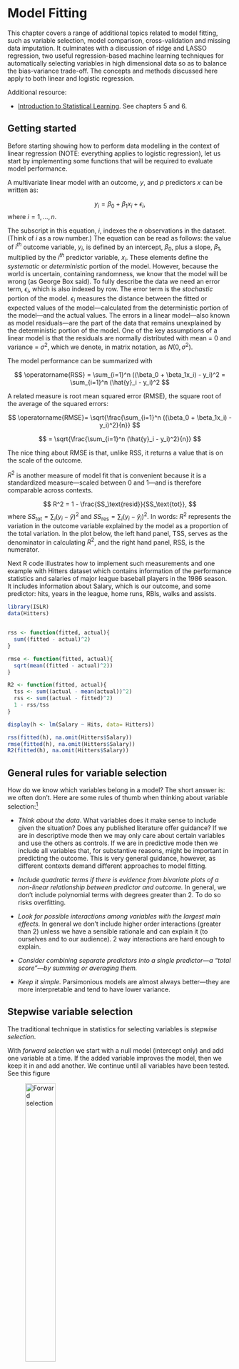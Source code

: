 # Model Fitting

This chapter covers a range of additional topics related to model fitting, such as variable selection, model comparison, cross-validation and missing data imputation.  It culminates with a discussion of ridge and LASSO regression, two useful regression-based machine learning techniques for automatically selecting variables in high dimensional data so as to balance the bias-variance trade-off. The concepts and methods discussed here apply to both linear and logistic regression. 

Additional resource:

- [Introduction to Statistical Learning](http://www-bcf.usc.edu/~gareth/ISL/index.html).  See chapters 5 and 6. 


## Getting started

Before starting showing how to perform data modelling in the context of linear regression (NOTE: everything applies to logistic regression), let us start by implementing some functions that will be required to evaluate model performance. 

A multivariate linear model with an outcome, $y$, and $p$ predictors $x$ can be written as:

$$
y_i = \beta_0 + \beta_1x_i + \epsilon_i,
$$
where $i = 1, \ldots, n.$

The subscript in this equation, $i$, indexes the $n$ observations in the dataset. (Think of $i$ as a row number.) The equation can be read as follows:  the value of $i^{th}$ outcome variable, $y_i$, is defined by an intercept, $\beta_0$, plus a slope, $\beta_1$, multiplied by the $i^{th}$ predictor variable, $x_i$.   These elements define the *systematic* or *deterministic* portion of the model. However, because the world is uncertain, containing randomness, we know that the model will be wrong (as George Box said).  To fully describe the data we need an error term, $\epsilon_i$, which is also indexed by row. The error term is the *stochastic* portion of the model.   $\epsilon_i$ measures the distance between the fitted or expected values of the model---calculated from the deterministic portion of the model---and the actual values. The errors in a linear model---also known as  model residuals---are the part of the data that remains unexplained  by the deterministic portion of the model.  One of the key assumptions of a linear model is that the residuals are normally distributed with mean = 0 and variance = $\sigma^2$, which we denote, in matrix notation, as $N(0,\sigma^2)$. 


The model performance can be summarized with




$$
\operatorname{RSS} = \sum_{i=1}^n ((\beta_0 + \beta_1x_i) - y_i)^2 = \sum_{i=1}^n (\hat{y}_i - y_i)^2
$$

A related measure is root mean squared error (RMSE), the square root of the average of the squared errors: 


$$
\operatorname{RMSE}= \sqrt{\frac{\sum_{i=1}^n ((\beta_0 + \beta_1x_i) - y_i)^2}{n}} 
$$

$$
= \sqrt{\frac{\sum_{i=1}^n (\hat{y}_i - y_i)^2}{n}}
$$

The nice thing about RMSE is that, unlike RSS, it returns a value that is on the scale of the outcome.

$R^2$ is another measure of model fit that is convenient because it is a standardized measure---scaled between 0 and 1---and is therefore comparable across contexts.

$$
R^2 = 1 - \frac{SS_\text{resid}}{SS_\text{tot}}, 
$$
where $SS_\text{tot}=\sum_i (y_i-\bar{y})^2$ and $SS_\text{res}=\sum_i (y_i - \hat{y}_i)^2$.  In words:  $R^2$ represents the variation in the outcome variable explained by the model as a proportion of the total variation.  In the plot below, the left hand panel, TSS, serves as the denominator in calculating $R^2$, and the right hand panel, RSS, is the numerator.



Next R code illustrates how to implement such measurements and one example with Hitters dataset which contains information of the performance statistics and salaries of major league baseball players in the 1986 season.  It includes information about Salary, which is our outcome, and some predictor: hits, years in the league, home runs, RBIs, walks and assists.


```r
library(ISLR)
data(Hitters)


rss <- function(fitted, actual){
  sum((fitted - actual)^2)
}

rmse <- function(fitted, actual){
  sqrt(mean((fitted - actual)^2))
}

R2 <- function(fitted, actual){
  tss <- sum((actual - mean(actual))^2)
  rss <- sum((actual - fitted)^2)
  1 - rss/tss
}

display(h <- lm(Salary ~ Hits, data= Hitters))

rss(fitted(h), na.omit(Hitters$Salary))
rmse(fitted(h), na.omit(Hitters$Salary))
R2(fitted(h), na.omit(Hitters$Salary))
```




## General rules for variable selection 

How do we know which variables belong in a model?  The short answer is:  we often don't.  Here are some rules of thumb when thinking about variable selection:^[For further discussion, see Gelman chapter 4, page 69.]

- *Think about the data*.  What variables does it make sense to include given the situation?  Does any published literature offer guidance? If we are in descriptive mode then we may only care about certain variables and use the others as controls.  If we are in predictive mode then we include all variables that, for substantive reasons, might be important in predicting the outcome.  This is very general guidance, however, as different contexts demand different approaches to model fitting.

- *Include quadratic terms if there is evidence from bivariate plots of a non-linear relationship between predictor and outcome.*  In general, we don't include polynomial terms with degrees greater than 2. To do so risks overfitting.

- *Look for possible interactions  among variables with the largest main effects.*  In general we don't include higher order interactions (greater than 2) unless we have a sensible rationale and can explain it (to ourselves and to our audience). 2 way interactions are hard enough to explain.

- *Consider combining separate predictors into a single predictor---a "total score"---by summing or averaging them.*

- *Keep it simple.* Parsimonious models are almost always better---they are more interpretable and tend to have lower variance.


## Stepwise variable selection

The traditional technique in statistics for selecting variables is *stepwise selection*.

With *forward selection* we start with a null model (intercept only) and add one variable at a time. If the added variable improves the model, then we keep it in and add another.  We continue until all variables have been tested. See this figure


![Forward selection](figures/fwd_stepwise.png){width=40%}

With *backward selection* we start with a full model (all available terms), and serially remove variables.  If the model is better after a variable has been removed, then we leave it out.  We continue until all variables have been tested. See this figure

![Backward selection](figures/bwd_stepwise.png){width=40%}


*Forward selection followed by backward selection*. Select forward then backward.

Unfortunately these hand-fitting procedures are flawed. They depend on the order in which variables are added or excluded and often will not select the best model.  Furthermore, in the Boston data there are $k$ = 13 predictor variables, which means there are $2^k$ or `r 2^13` possible models we could fit, not even including interactions or polynomial terms. This is an extremely large space to search through to find the best model, and the search is computationally expensive and time consuming. Conducting such a search manually would be impossible.  


## Comparing models

We are already familiar with $R^2$, RMSE and RSS as tools for comparing models.  In general, if we add a variable and $R^2$ goes up and RMSE/RSS goes down, then the model with the additional variable is better. The amount of unexplained variance has decreased.  However, there is a danger of overfitting. As we've seen, adjusted $R^2$ penalizes the fit for the number of predictors. Likewise, information criterion methods like AIC (Akaike Information Criterion) penalize the fit for model complexity, defined as the number of predictors. 

$$\mathrm{AIC} = - 2\ln(L) + 2k$$
where $k$ the number of estimated parameters in the model, $L$ is the maximized value of the likelihood function for the model, and $ln$ is the natural log. Given a set of candidate models for the data, the preferred model is the one with the lowest AIC value.  In penalizing for larger $k$ (ensured by the final term, $+2k$), AIC attempts to guard against overfitting. It is possible, then, to see $R^2$ go up with the addition of predictors, while AIC goes down.  

We can also compare models with a formal statistic test using the likelihood ratio test (LRT):  
$$
2 \times [ \ln(L_{a}) - \ln(L_{c}) ]
$$
where $\ln(L_{c})$ is the log likelihood of the current model and $\ln(L_{a})$ is the log likelihood of the alternative model with additional predictors. The `lrtest()` function in the lmtest package implements the LRT.  The `anova()` function in base R will also compare models using an f-test, with results that will be virtually identical to the LRT.

Here are some examples of model comparison using the Hitters data from the ISLR package. We start with a null model of Salary:

```r
library(ISLR); data(Hitters)
display(null <- lm(Salary ~ 1, data = Hitters))
round(mean(Hitters$Salary, na.rm = T),2)
```

A null model consists only in an intercept, the coefficient of which, as we can see, is just the mean of Salary.  (Note that in order to calculate the mean of Salary we needed to remove the missing values. `lm()` silently removes the missing values: `display()` reports $n = 263$, whereas the dataset has 322 rows.) The key question as we make a model more complex is whether that complexity is justified, whether adding predictors not only lowers the bias but does so without unduly increasing the potential variance. Let's add predictors.

```r
library(lmtest)
display(h1 <- lm(Salary ~ Hits, data = Hitters))
lrtest(null, h1)
anova(null, h1)
as.matrix(AIC(null, h1))
```

Hits is statistically significant, since the 95% CI does not include 0 (4.39 $\pm$ 2 x .56).  These three methods agree that the model with Hits is an improvement over the null model.  In the case of `lrtest()` and `anova()` the p-value represents the results of a statistical test (chi-squared test and f-test, respectively) for whether the second, more complex model is a better fit to the data.  Does adding an additional predictor, AtBat, improve the model further?

```r
display(h2 <- lm(Salary ~ Hits + AtBat, data = Hitters))
lrtest(h1, h2)
anova(h1, h2)
as.matrix(AIC(h1, h2))
```

The results are ambiguous.  R-squared goes up, while AIC, log likelihood and RSS go down, but the decline in the latter two cases is not statistically significant.  (This result is consistent with the fact that AtBat is not itself statistically significant, since the 95% CI for AtBat includes 0: -1.22 $pm$ 2 x .64.) Should we leave AtBat in the model? It doesn't improve the fit much, if at all, while adding complexity.  So, we should take it out.  Unfortunately such choices are often not clear, which is why model fitting sometimes seems more like an art than a science.

To implement forward selection, we would keep adding variables and comparing models using `lrtest()` or `anova()` trying to find the best possible fit.  One problem with this procedure, however, is that the order in which we step through predictors will impact our selection decisions because each predictor's impact on model fit is contingent on  the presence of the others. For example, suppose we had added AtBat later in the selection process:

```r
h3 <- lm(Salary ~ Hits + Years + HmRun + RBI + Walks + Assists, data = Hitters)

h4 <- lm(Salary ~ Hits + Years + HmRun + RBI + Walks + Assists + AtBat, data = Hitters)

lrtest(h3, h4)
as.matrix(AIC(h3, h4))
```

Now AtBat clearly improves the fit, but we would never have discovered that had we already thrown it out.  This is troubling.  Is there a better way?  Perhaps.

## Automatic variable selection

Algorithms have been developed to search model space efficiently for the optimal model. A caution about automatic variable selection is in order at the outset, however.  *Choosing variables should not be a mechanical process.*  We should, instead, seek to understand the data generating process.  Indeed, the greatest benefit of manual stepwise selection consists less in producing a good model than in the understanding gained by fitting many models, and seeing, through trial and error, which predictors are most reactive with the outcome. Especially when it comes to description, automatic variable selection algorithms are just tools for exploring your data and thinking about models. 

The `step()` function in base R automates stepwise variable selection using AIC.

```r

display(step(lm(Salary ~ ., data = Hitters), trace = F, direction = "forward"))

```
Forward selection settled on 19 predictors with model $R^2$ of .55.


```r

display(step(lm(Salary ~ ., data = Hitters), trace = F, direction = "backward"))

```

Backward selection settled on 10 predictors with $R^2$ of .54.  (The default setting in `step()` for direction is "both," which returns the same result as the above.)  This function certainly simplifies stepwise variable selection, but even the automated stepwise algorithm is not guaranteed to return the optimal model, as the result still depends on the sequence in which variables are entered into the model.  Moreover, the fact that backward selection returned such a different model is concerning.  Ideally, we do not want our model to depend on a methodological choice---we just want the best model.  And in this case, while the larger model has a marginally higher $R^2$, it is also much more complicated:  does the better fit justify the additional complication?  Probably not.  With the bigger model we have likely crossed the line into overfitting, an issue we will take up when we discuss cross-validation.

The `regsubsets()` function in the leaps package performs exhaustive search of the model space using the leaps algorithm for variable selection.

```r
library(leaps)

plot(regsubsets(Salary ~ ., data = Hitters, method = "exhaustive", nbest = 1))


```

The plot presents multiple candidate models organized by BIC on the y-axis.  Like AIC, BIC penalizes for model complexity.^[$\mathrm{BIC} = {\ln(n)k - 2\ln({L})},$ where $L$ is the maximum likelihood value, $n$ is the number of observations, $k$ is the number of parameters, and $ln$ is the natural log.]  Lower BIC is better.  The model with the lowest BIC is the rather simple one at the top of the plot:  Intercept, AtBat, Hits, Walks, CRBI, DivisionW and PutOuts.  If we refit a model with these predictors using `lm()` we find it has an $R^2$ of .51.  

<!-- ```{r} -->
<!-- display(lm(Salary ~ AtBat + Hits + Walks + CRBI + Division + PutOuts, data = Hitters)) -->
<!-- ``` -->

Is this model really better?  The algorithm did an exhaustive search of the model space yet returned a model with lower $R^2$!  How could that be better?  But it probably is better.   While the bias in this model will be higher than in the larger model selected by the `step()` function, the variance is likely lower.  Remember:  bias refers to in-sample model performance and variance refers to the out-of-sample model performance---how the model does when it encounters new data.  If the model performs poorly on new data, with a big discrepancy between  in-sample and out-of-sample performance, then it is overfitting.  AIC, BIC, and adjusted R-squared all penalize for model complexity in order to avoid overfitting and will tend to select models with higher bias and lower variance.

## Cross validation 

Cross validation (CV) is the technique we use to assess whether a model is overfitting and to estimate how it will perform on new data.  

Overfitting is a major hazard in predictive analytics, especially when using machine learning algorithms like random forest which, without proper tuning, can learn sample data almost perfectly, essentially fitting noise.  When such a model is used to predict new data, with different noise, model performance can be shockingly bad.  We use CV to help us identify and avoid such situations.  How so?  Many machine learning algorithms require the user to specify certain parameters.  In the case of random forest, for example, we need to specify values for $m$, the number of randomly chosen predictors to be used at each tree split.  The lower the $m$, the simpler the tree. We can use CV to choose the value of $m$ that  minimizes variance and reduces overfitting.  Linear regression has no user-specified parameters, but CV still helps us assess how much a model might be overfitting the sample data.  

The simplest version of CV is the so-called validation set method, consisting in the following steps:


1. *Split the sample data into two parts: a train set and a test set.*  Researchers use different proportions, but it is common to randomly select 70% of the data as the train set and 30% as the test or validation set.  (Obviously, we must have enough data in the sample to fit a model after splitting the data.)  Because CV relies on random sampling, our results will vary unless we use `set.seed()`. We will demonstrate using the Hitters data, using only complete cases.


```r
set.seed(123)
Hitters_complete <- Hitters[complete.cases(Hitters), ]
rows <- sample(nrow(Hitters_complete), .7 * nrow(Hitters_complete))
train <- Hitters_complete[rows, ]
test <- Hitters_complete[-rows, ]
```

2.  *Fit a model on the training set* using an appropriate variable selection procedure. We will create two models for comparison:  one with all the variables, then one with just the variables chosen by `regsubsets()`.

```r
full_model <- lm(Salary ~., data = train)

select_model <- lm(Salary ~ AtBat + Hits + Walks + CRBI + Division + PutOuts, data = train)
```

3.  *Use that model to predict on the testing set.*  Performance on the test set is the CV estimate for the model's out-of-sample performance. 


```r
results <- data.frame(Model = c("Full model in-sample",
                                "Select model in-sample",
                                "Full model out-of-sample",
                                "Select model out-of-sample"),
                      RMSE = round(c(rmse(fitted(full_model), train$Salary),
                               rmse(fitted(select_model), train$Salary),
                               rmse(predict(full_model, newdata = test), test$Salary), 
                               rmse(predict(select_model, newdata = test), test$Salary)),1))

results
```
We can see that the full model is overfitting---in-sample RMSE is worse than out-of-sample RMSE---while the select model chosen by `regsubsets()` using BIC is not overfitting.  In fact, the select model actually does better out-of-sample than in-sample, though this particular result is likely a matter of chance, a function of random split we happen to be using. Generally, though, these results illustrate the danger of model complexity, and why it makes sense to choose predictors using measures of model fit that penalize for complexity.  Simple models tend to generalize better.  This figure depicts these relationships:

![](figures/overfit.png)

As model complexity increases, the in-sample fit will likely keep getting better and better.  But the out-of-sample fit starts getting worse at a certain threshold of complexity, as the model begins fitting noise in the sample.  CV is designed to identify that threshold.


## Cross-validation and Bootstrap


The problem with this train-test CV procedure is that results can be quite variable due to the single random split defining the two sets.  $K$-fold CV is designed to solve this problem.  From *Statistical Learning*:

> This approach involves randomly dividing the set of observations into $k$ groups, or folds, of approximately equal size. The first fold is treated as a validation set, and the method is fit on the remaining $k − 1$ folds. The mean squared error, $MSE_1$,is then computed on the observations in the held-out fold. This procedure is repeated $k$ times; each time, a different group of observations is treated as a validation set. This process results in $k$ estimates of the test error, $MSE_1,MSE_2,...,MSE_k$. The $k-fold$ CV estimate is computed by averaging these values:  $CV_k = \sum_{i=1}^{k}MSE_i.$(181)

There are different types of CV that we briefly describe here.

### Leave-one-out cross validation (LOOCV)

This method works as follows:

   - Extract one observation from the data and use the rest to train the model
   - Tests the model with the observation that has been extracted in the previous step and save the error associated with that prediction
   - Repeat the process for all observations
   - Calculate the global prediction error using the average of all the errors estimated in step 2.


We will see later how to do these calculations with a specific library. For now, for you to learn how this methodology works, you must perform the following exercise

-----------------------------------------------------
**EXERCISE** (Deliver at Moodle: Exercise-LOOCV): Upload the R function.

Create an R function that performs the LOOCV procedure and estimates the LOOCV value for the full model (e.g object `full_model`) and the selected model (e.g. object `select_model`) in the train data.

HINT: use the function `update ()` to re-evaluate the model in a new dataset.
-----------------------------------------------------


### K-fold cross validation (K-fold CV)

The difference with LOOCV is that this method evaluates the behavior of the model in a data set of different size (K). The algorithm is as follows:

   - Separate the data into k-subsets (k-fold) randomly
   - Save one of the subsets of data and train the model with the rest of the individuals
   - Tests the model with the reserved data and saves the average prediction error.
   - Repeat the process until the k subsets have served as test sample.
   - Calculate the average of the k errors that have been saved. This value is the cross-validation error and it helps us to evaluate the behavior of our model as if we were using it in an external database.


The main advantage of this method over LOOCV is the computational cost. Another advantage that is not so obvious is that this method often gives better estimates of model error than LOOCV.

A typical question is how to choose the optimal value of K. Small values of K give biased estimates. On the other hand, large K values are less skewed, but have a lot of variability. In practice, values of k = 5 or k = 10 are normally used, since these values have, empirically, estimated error rates that are not too biased or with too much variance.

As in the previous case, we will see an R package to perform these analyzes efficiently. For now, do the following exercise:


-----------------------------------------------------
**EXERECISE** (Deliver at Moodle: Exercise-Kfold): Upload the R function.

Create an R function that performs the K-fold CV procedure and estimates the value of value K-fold CV for the full model (e.g object `full_model`) and the selected model (e.g. object `select_model`) in the train data. The function should have a parameter that depends on K. Give the results for K = 5 and K = 10. 

HINT: use the function `update ()` to re-evaluate the model in a new dataset.
-----------------------------------------------------


### Bootstrap 

Instead of dividing our sample into $K$ sub-samples we can carry out a random selection of samples with replacement. These re-samples are called *bootstrap* tambples. This is a technique widely used in statistics to make inference when the distribution of the statistic is unknown. This will be further explained in the next letures, but here you have a simple description of this methodoloty. 

![Boostrap](figures/bootstrap_1.jpg){width=60%}

![Boostrap](figures/bootstrap_2.png){width=60%}


The *bootstrap* procedure applied to regression would be:

  
   - Draw a random sample with replacement of size $ n $ from our data (we have $ n $ observations)
   - Save samples that have not been selected (test data)
   - Train the model with the sample * bootstrap *
   - Tests the model with the test data and saves the average prediction error.
   - Repeat the process $ B $ times
   - Calculate the average of the $ B $ errors that have been saved. This value is the * bootstrap * error and it helps us to evaluate the behavior of our model.

-----------------------------------------------------
**EXERCISE** (Deliver at Moodle: Exercise-bootstrap): Upload the R function.

Create a function R that implements the *bootstrap* procedure and estimate the value of this method for  the full model (e.g object `full_model`) and the selected model (e.g. object `select_model`) in the train data.  The function should have a parameter that depends on $B$. Provide the the results for B = 25, B = 50, and B = 100. 

HINT: use the function `update ()` to re-evaluate the model in a new dataset.
-----------------------------------------------------



## Example with `caret` library

The `caret` R package (short for Classification And REgression Training) contains functions to streamline the model training process for complex regression and classification problems. [Here](https://topepo.github.io/caret/) there is an excellent bookdown describing how to do machine learning with R using different methods. 

By default `caret` uses 25 bootstrap samples rather than folds to perform model evaluation.  Some data points will be left out of each bootstrap sample; caret uses those as the test set for estimating out-of-sample predictive error.

```r
library(caret)
set.seed(123)
train(Salary ~ ., 
      data = train, 
      method = "lm")
```

The output that caret prints to the screen is *not* in-sample RMSE and $R^2$ but is rather the CV estimate of out-of-sample error.  Estimated out-of-sample RMSE for the full model is 391.19.  Let's compare this result to the one for the select model.

```r
set.seed(123)
train(Salary ~ AtBat + Hits + Walks + CRBI + Division + PutOuts, 
      data = train, 
      method = "lm")
```

Estimated out-of-sample RMSE for the select model is 362.17, which roughly agrees with the result we obtained using the validation set method:  the simpler model has lower variance.  And why do we care about lower variance?  Because models that perform better on new data are less yoked to the idiosyncrasies of sample data and presumably doing a better job of describing the characteristics of the population.  Such models are better at both inference and prediction.



## Missing data imputation

Real-world datasets often have missing observations.  The `lm()` function, for better or worse, silently removes rows with missing observations.  Should we remove these rows or impute the missing observations?  We are almost always better off imputing.^[Practically speaking, though, imputing a few missing observations may not be worth the trouble since removing them will not usually change the fit at all.]  While we can choose whether to impute in the case of linear regression, many machine learning applications require complete datasets: so we must impute.  Missing data imputation is a large and complicated topic; the following discussion is very introductory.

Types of missing values:

- *Missing completely at random (MCAR)*: the probability that an observation is missing is the same for all cases. Deleting missing cases in this instance will not cause bias, though we may lose information. 

- *Missing at random (MAR)*: the probability that an observation is missing depends on a known mechanism.  For example, some groups are less likely to answer surveys. If we know  group membership we can delete the missing observations provided we include group as a factor in a regression. However,  we can generally do better than just deleting such cases. 

- *Missing not at random (MNAR)*:  the probability that an observation is missing depends on some unknown mechanism---an unobserved variable. Dealing with MNAR problems is difficult or even impossible. 


In this discussion we we will focus on MAR problems.  A simple solution is to fill in or *impute* the MAR values.  There are two major strategies:

**Single imputation** replaces missing values based on a univariate statistic or a multivariable regression model. The caret package will do single imputation with medians, KNN regression or random forest. The missForest package will do single imputation using random forest. In single imputation using medians we impute missing data using the median of the univariate column vector. (The median is better than the mean when the column data are skewed.) In single imputation using KNN or random forest we create a multivariable model of the missing observations using the other column vectors and use that model to predict the missing values. 

The problem with single imputation, theoretically, is that the variability of the imputed variable is lower than the variability in the actual variable would have been, creating a bias towards 0 in the coefficients. Thus, while deletion loses information, single imputation can cause bias. (It is not clear to me, however, how big a problem this actually is in practice.)


**Multiple imputation** addresses these problems by imputing missing values with a multivariable model but adding the variability back in by re-including the error variation that we would normally see in the data. The "multiple" in multiple imputation refers to the multiple datasets created in the process of estimating regression coefficients. The steps are as follows:

1. Create $m$ complete datasets with imputed missing values. Imputations are done by randomly drawing from distributions of plausible values for each column vector.
2. Fit a linear model on each imputed dataset,and store $\hat\beta$s and SEs.
3. Average the $\hat\beta$s and combine the SEs to produce coefficients based on multiply imputed datasets.^[Specifically,  $\hat\beta_{j} = \frac{1}{m} \sum_{i} \hat\beta_{ij}$ and $s^2_j = \frac{1}{m} \sum_{i} s^2_{ij} + var \hat\beta_{ij} (1 + 1/m)$, where $\hat\beta_{ij}$ and $s_{ij}$ are the estimates of and standard errors for the $i^{th}$ imputed result for $i = 1,..., m$ and for the $j^{th}$ parameter.] 

Multiple imputation works better for description than  for prediction, and is probably preferrable to single imputation if we only want to estimate coefficients. For prediction it will usually be necessary to use single imputation. 

We will demonstrate imputation methods using the Carseats data from the ISLR package. This is a simulated dataset of carseat sales, from which we will randomly remove 25% of the observations using the `prodNA()` function in the missForest package (taking care to leave the outcome variable, Sales, intact).

```r
data(Carseats)
levels(Carseats$ShelveLoc) <- c("Bad","Medium","Good") # Relevel the factor
library(missForest)
set.seed(123)
carseats_missx <- prodNA(Carseats[,-1], noNA=.25)
carseats_miss <- cbind(Sales=Carseats[, 1], carseats_missx)
glimpse(carseats_miss)
```

There are now many missing observations.  When we fit a regression model of Sales, notice that `lm()` silently removes the rows with NAs, producing a model based on a very small subset of the data.

```r
display(lm(Sales ~ CompPrice + Income + Advertising + Population + Price, data = carseats_miss))
```

Out of an original dataset of 400 we now only have 82 rows!  

We will demonstrate multiple imputation using  the `mice()` function from the mice package. (mice stands for "multiple imputation using chained equations.")

```r
library(mice)
names(Carseats)
mice_imp <- mice(carseats_miss, printFlag = F)
```

The `carseats_imp` object created by `mice()` includes (among many other things) $m$ imputed datasets (the default setting in mice is m = 5).  The imputed datasets differ because the imputations are randomly drawn from distributions of plausible values. We can visualize the variability of the predictors in these imputed datasets using the `densityplot()` function.

```r
library(lattice)
densityplot(mice_imp)
```

The solid blue lines depict the actual distribution of the predictors, while the red lines show the imputed distributions.  The next step is to use these imputed datasets to average the $\hat\beta$s and SEs using mice's `pool()` function.


```r
mice_model_imp <- with(data = mice_imp, 
     exp = lm(Sales ~ CompPrice + Income + Advertising + Population + Price))

(mi <- summary(pool(mice_model_imp))[, 2:6])
```

These coefficients are similar to the ones from the earlier model fitted using the non-imputed data, but they should be closer to population values because, rather than just removing the incomplete cases, instead uses distributional information to make educated guesses about missing data.  Multiple imputation works best for purposes of description---estimating coefficients to report in an academic paper, for example---but using it for prediction on new data is awkward or impossible, for the following reasons:

- If the new data is complete then we can use the coefficient estimates derived from multiple imputation in a regression equation for prediction. But this is a pain.    We use the original Carseats data for illustration.  

```r
preds <- mi[1, 2] + 
  mi[2, 2]*Carseats$CompPrice +
  mi[3, 2]*Carseats$Income +
  mi[4, 2]*Carseats$Advertising +
  mi[5, 2]*Carseats$Population +
  mi[6, 2]*Carseats$Price
  
   
head(preds)

```

- If the new data is not complete then these multiply imputed coefficients are useless for predicting on rows with missing observations. This, for example, is the result of trying to predict using the carseats data with missing observations.

```r
preds <- mi[1, 2] + 
  mi[2, 2]*carseats_miss$CompPrice +
  mi[3, 2]*carseats_miss$Income +
  mi[4, 2]*carseats_miss$Advertising +
  mi[5, 2]*carseats_miss$Population +
  mi[6, 2]*carseats_miss$Price
  
   
head(preds)

```

- Multiple imputation thus doesn't solve the major problem we often face with missing data, which is that although we may have successfully fit a model on the train set, the test set may also have missing observations, and our predictions using that data will also therefore be incomplete.

- We could use one of the imputed datasets produced by mice, but then we are not doing multiple imputation anymore but single imputation.  At that point, the methods available in the mice package offer no special advantage over those in the caret and the missForest packages. Indeed, they might be worse since `mice()` was designed not to produce the single best imputation but rather a range of plausible imputations. 

Using caret, we can do single imputation using knnImpute, medianImpute, or bagImpute (random forest).  While it is possible to impute inside the `train()` function using  `preProcess()`, it is more straightforward to create a new dataset with imputed observatons. These methods only work for numeric variables, so we will create a custom function to turn the factors---Shelveloc, Urban and US---into integers. (When using the imputed dataset for regression we could leave these variables as integers, as long as the integer values correspond to the factor levels.)

```r
make_df_numeric <- function(df){
  data.frame(sapply(df, function(x) as.numeric(x)))
  }

carseats_miss_num <- make_df_numeric(carseats_miss)

med_imp <- predict(preProcess(carseats_miss_num, method = c("medianImpute")), carseats_miss_num)

knn_imp <- predict(preProcess(carseats_miss_num, method = c("knnImpute")), carseats_miss_num)

bag_imp <- predict(preProcess(carseats_miss_num, method = c("bagImpute")), carseats_miss_num)

```

The missForest package offers yet another single imputation solution, which is simpler than the caret functions because it handles categorical data automatically.  While missForest works well for small datasets, and provides good quality imputations using multivariable random forest models, it will be very slow on large datasets. In fact, the same will be true for caret's `bagImpute()` function, which also uses random forest.  In such cases it might make sense to use caret's `medianImpute()` function instead.

```r
mf_imp <- missForest(carseats_miss, verbose = F)
```

The imputed dataset is stored in a list object (under "ximp").    

Let's compare the errors associated with these different imputation methods. We can do this because, having created the missing observations in the first place, we can compare the imputed observations against the true observations by computing the sum of squares of the difference. For the imputations using `mice()` we calculate errors for each of the 5 imputed datasets.  The results from `knnImpute()` are not comparable  because the function automatically centers and scales variables; they have been omitted.

```r

comparison <- data.frame(Method = c("mice 1", 
                                    "mice 2", 
                                    "mice 3", 
                                    "mice 4", 
                                    "mice 5", 
                                    "medianImpute", 
                                    "bagImpute", 
                                    "missForest"),
                         RSS = c(rss(make_df_numeric(complete(mice_imp, 1)), make_df_numeric(Carseats)),
                                 rss(make_df_numeric(complete(mice_imp, 2)), make_df_numeric(Carseats)),
                                 rss(make_df_numeric(complete(mice_imp, 3)), make_df_numeric(Carseats)),
                                 rss(make_df_numeric(complete(mice_imp, 4)), make_df_numeric(Carseats)),
                                 rss(make_df_numeric(complete(mice_imp, 5)), make_df_numeric(Carseats)),
                                 rss(med_imp, make_df_numeric(Carseats)),
                                 rss(bag_imp, make_df_numeric(Carseats)),
                                 rss(make_df_numeric(mf_imp$ximp), make_df_numeric(Carseats))))
                         
comparison %>%
  mutate(RSS = round(RSS)) %>%
  arrange(RSS)

```

Missforest does the best, though medianImpute compares very well!  Mice does not do well, probably for the reasons mentioned above:  it is designed for multiple, not single, imputation.

## Regularization

Selecting variables using AIC or $R^2$ is a discrete process: a variable is either in or out of the model. By contrast, methods are available that regularize or  *shrink*  coefficients towards zero and thereby achieve the same objective as discrete variable selection but in a continuous manner. The method  works particularly well when there are large numbers of predictors. (In the wrong conditions---small number of predictors, for example---regularized models will actually do worse than ordinary least squares regression or OLS regression.)   We will discuss two  methods:  *ridge regression*, which  shrinks coefficients towards each other and towards zero, and *lasso*, which does the same thing but shrinks some coefficients all the way to  zero, effectively taking those predictors out of the model.^[Lasso stands for Least Absolute Selection and Shrinkage Operator.] Ridge regression never completely removes predictors.

Why would we want to shrink coefficients?  Large coefficients tend to be artifacts of chance---of the fact that we happened to get this sample rather than another one. The world is a complex place, with many intersecting influences; it does not abound in strong relationships. Shrinking large coefficients will generally produce a model with higher bias but lower variance.  We select a *worse* model in-sample so as to have a *better* model out-of-sample. Regularized models are particularly well-suited, consequently, for prediction problems.

Ridge regression shrinks  regression coefficients towards each other and towards zero by constraining their size. Remember: the least squares line in OLS regression is defined by  the $\beta_0$ and $\beta_j$ that minimize RSS:


$$
\min_{ \beta_0, \beta_j }\left\{  \frac{1}{N} \sum_{i=1}^N (y_i - \beta_0 - \sum_{j=1}^p \beta_j x_{ij} )^2 \right\} = \min_{ \beta_0, \beta_j }\left\{RSS\right\}
$$ 

We can think of the least squares algorithm as searching a large space of possibilities for the values of  $\beta_0$ and $\beta_j$ that produce the lowest RSS.  Ridge regression does the same thing thing but imposes a *shrinkage* penalty on RSS. 

$$
\min_{ \beta_0, \beta_j }\left\{RSS + \lambda \sum_{j=1}^p \beta{_j^2} \right\}
$$

where $\lambda$ is a tuning parameter.  From *Statistical Learning*:

> As with least squares, ridge regression seeks coefficient estimates that fit the data well, by making the $RSS$ small. However, the second term, $\lambda \sum_j \beta{_j^2}$, called a shrinkage penalty,is small when $\beta_1, ... , \beta_j$ are close to zero, and so it has the effect of shrinking the estimates of $\beta_j$ towards zero. The tuning parameter $\lambda$ serves to control the relative impact of these two terms on the regression coefficient estimates. When $\lambda$ = 0, the penalty term has no effect, and ridge regression will produce the least squares estimates. However, as $\lambda \rightarrow \infty$, the impact of the shrinkage penalty grows, and the ridge regression coefficient estimates will approach zero. Unlike least squares, which generates only one set of coefficient estimates, ridge regression will produce a different set of coefficient estimates, $\hat\beta^r_\lambda$, for each value of $\lambda$. Selecting a good value for $\lambda$ is critical. [For that we use cross- validation.] (215)

Let's examine how shrinkage works in practice.  Consider a simple regression model with $\beta_0$ = -1 and $\beta_1$ = 2.


```r

x <- c(1,2,3,4)
y <- c(1,4,3,8)
ggplot(data.frame(x = x, y = y), aes(x, y)) + 
  geom_point() +
  stat_smooth(method = "lm", se = F) +
  ggtitle("OLS line: intercept = -1, slope = 2")


```

The following table relates $\beta_1$ to  RSS for three models:  the OLS model from above (column 2) and then two different ridge models of the same data with different $\lambda$ (columns 3 and 4):

```r
tab <- data.frame(Slope = seq(1.75,2.25,.05), rss = 0, rss2 = 0, rss3 = 0)

names(tab)[2:4] <- c("OLS RSS", "Ridge RSS (lambda = 1)",  "Ridge RSS (lambda = 2)")

for(i in 1:nrow(tab)){tab[i,2] <- round(sum((-1 + tab$Slope[i]*x - y)^2) + 0*tab$Slope[i]^2, 2)}

for(i in 1:nrow(tab)){tab[i,3] <- round(sum((-1 + tab$Slope[i]*x - y)^2) + 1*tab$Slope[i]^2, 2)}

for(i in 1:nrow(tab)){tab[i,4] <- round(sum((-1 + tab$Slope[i]*x - y)^2) + 2*tab$Slope[i]^2 , 2)}


tab
```
The $\beta_1$ that minimizes RSS for the OLS model is 2.  (OLS is identical to a ridge model with $\lambda$ = 0.)  For the ridge models we can see that as $\lambda$ increases from 1 to 2, the shrinkage penalty grows, which has the effect of selecting smaller $\beta_1$s.  When $\lambda$ = 1 the optimal $\beta_1$ is 1.95, and when $\lambda$ = 2 the optimal $\beta_1$ somewhere between 1.85 and 1.9.

```r

x <- c(1,2,3,4)
y <- c(1,4,3,8)
ggplot(data.frame(x = x, y = y), aes(x, y)) + 
  geom_point() +
  stat_smooth(method = "lm", se = F) +
  geom_abline(slope = 1.95, intercept = -1, lty = 2) +
  geom_abline(slope = 1.9, intercept = -1, lty = 2) +
  ggtitle("OLS line compared to ridge estimates for lambda = 1 and lambda = 2")


```

Another way to think about ridge regression is that it minimizes RSS subject to a constraint, $t$, on the size of the square root of the squared and summed $\beta$ coefficients:

$$
\min_{ \beta_0, \beta_j }\left\{RSS \right\} \text{ subject to } \sum_{j=1}^p ||\beta_j||_2 \leq t
$$

$||\beta_j||_2$ is the $L_2$ or Euclidean norm:  $\left\| \boldsymbol{x} \right\|_2 := \sqrt{x_1^2 + \cdots + x_n^2}$. The constraint is like a budget that ensures the $\beta$ coefficients never get larger than a certain size. We pick the optimal $t$, just as we would the optimal $\lambda$, through cross validation.  We seek the value of $t$ that minimizes estimated out-of-sample penalized error.

Lasso regression also shrinks  regression coefficients by constraining their size, but uses absolute value of $\beta_j$ in the penalty term. In technical terms:  lasso uses the $L_1$ norm instead of the $L_2$ norm. The $L_1$ norm is just the absolute value of the summed $\beta_j$s rather than the squares. 

$$
\min_{ \beta_0, \beta_j }\left\{  \frac{1}{N} \sum_{i=1}^N (y_i - \beta_0 - \sum_{j=1}^p \beta_j x_{ij} )^2 + \lambda \sum_{j=1}^p |\beta{_j}|_1 \right\} =
$$ 

$$
\min_{ \beta_0, \beta_j }\left\{RSS + \lambda \sum_{j=1}^p|\beta{_j|_1} \right\}
$$

where $\lambda \geq 0$ is again a tuning parameter, which we choose using CV.  Or, just as with ridge, we can think about lasso as minimizing RSS subject to a constraint, $t$, on the size of the absolute value of the summed $\beta$ coefficients:

$$
\min_{ \beta_0, \beta_j }\left\{RSS \right\} \text{ subject to } \sum_{j=1}^p |\beta_j|_1 \leq t
$$

The difference between the $L_2$ norm (used for ridge regression) and the $L_1$ norm (used for lasso) may seem trivial but it accounts for the fact that lasso does not just shrink coefficients towards zero but actually sets some coefficients at zero.  Say, for example, that the constraint  on the coefficients for a model with two predictors is $t =1$. For lasso this means that $|\hat\beta_1|$ + $|\hat\beta_2| \leq$ 1. Examples: 

- $|1| + |0| = 1$
- $|.5| + |.5| = 1$
- $|0| + |1| = 1$

We can generalize and say that the shape  of the lasso constraint for any $\hat\beta_1$ + $\hat\beta_2$ subject to $t \leq 1$ will be a square, whereas the shape of the ridge constraint will be a circle. Examples: 

- $1^2 + 0 = 1$
- $.71^2 + .71^2 = .5 + .5 = 1$
- $0 + 1^2 = 1$

<!-- This plot suggests the difference: -->

<!-- ```{r } -->
<!-- points_lasso <- data.frame(beta1 = c(0, .5, 1), -->
<!--                      beta2 = c(1, .5, 0)) -->

<!-- points_ridge <- data.frame(beta1 = c(0, .71, 1), -->
<!--                      beta2 = c(1, .71, 0)) -->

<!-- ggplot(points_lasso, aes(beta1, beta2)) + -->
<!--   geom_path() + -->
<!--   geom_point() + -->
<!--   geom_path(data = points_ridge, mapping = aes(beta1, beta2), col = "red")+ -->
<!--   geom_point(data = points_ridge, mapping = aes(beta1, beta2), col = "red")+ -->
<!--   ggtitle("Shape of lasso constraint (black) vs. ridge constraint (red) when t = 1") -->

<!-- ``` -->

Ridge coefficients will never equal 0 because, due to the circular shape of the constraint, they will always intersect the constraint at points where $\hat\beta_1$ and $\hat\beta_2$ are either greater than or less than 0.  Not so for lasso.  The following graphic from *Statistical Learning* shows the difference.

![](figures/reg.png)

The possible values for $\hat\beta$ will touch the corners of the square (will equal 0) in the case of lasso, but never for ridge: the constraint will always intersect the possibilities for $\hat\beta$  at some non-zero point.

Both lasso and ridge regression models are simple to fit in caret using the `glmnet()` function.  We must center and scale variables to use these methods.

```r
set.seed(123)
(glmnet_model <- train(Salary ~ ., 
                   data = train,
                   preProcess = c("center", "scale"),
                   method = "glmnet"))
```

There are two user-specified parameters that caret sets using CV:  lambda and alpha.  Lambda is the shrinkage penalty.  Caret searches over a small set of possibilities in this case---.5, 5, and 50---to find the lambda associated with the best out-of-sample performance, here 48.44.  (We can specify a wider grid search for optimal lambda.)  Alpha represents the "mixing percentage" between ridge and lasso.  By default, `glmnet()` combines ridge and lasso in optimal proportions. We can force `glmnet()` to fit a ridge or lasso regression by specifying alpha = 0 (ridge) or alpha = 1 (lasso). 

```r
set.seed(156)
(ridge_model <- train(Salary ~ ., 
                   data = train,
                   preProcess = c("center", "scale"),
                   method = "glmnet",
                   tuneGrid = expand.grid(
                     alpha = 0,
                     lambda = seq(150,200, 10))))

```

Extracting the coefficients for a `glmnet()` model from caret is sort of a pain.  We first need to find the optimal lambda selected through CV, and then use that to pick out the best final model object.  Here is the code:

```r
glmnet_model$finalModel$tuneValue
coef(glmnet_model$finalModel, glmnet_model$finalModel$tuneValue$lambda)

```

Two things are going on here.  First, the coefficients for all predictors have been shrunk towards 0, and, second, some predictors have been completely removed from the model by having their coefficients shrunk to all the way to 0.  Is this continuous version of automatic variable selection better than the discrete version we used earlier with `regsubsets()`?  Let's compare predictions on the test set.

```r
rmse(predict(select_model, newdata = test), test$Salary)
rmse(predict(glmnet_model, newdata = test), test$Salary)

```


Unfortunately, `glmnet()` did not live up to its billing in this case.  Regularization tends to work best in high dimensional settings where manual variable selection is not possible, or where automatic discrete variable selection does not provide enough flexibility. 

Let's try using `glmnet()` to predict on a more challenging, high-dimensional dataset, the [communities and crime dataset](http://archive.ics.uci.edu/ml/datasets/communities+and+crime) from UC Irvine's machine learning repository.  The data dictionary notes, "the data combines socio-economic data from the 1990 US Census, law enforcement data from the 1990 US LEMAS survey, and crime data from the 1995 FBI UCR." There are 147 variables in the dataset with 2215 rows.  We won't bother to add in predictor names.  The final variable in the dataset, ViolentCrimesPerPop, is the outcome. We will exclude the first two columns which function as row names representing the cities and states with crime statistics in this dataset.

```r
crime_data <- read.csv("http://archive.ics.uci.edu/ml/machine-learning-databases/00211/CommViolPredUnnormalizedData.txt", header = F, sep = ",", quote = "\"", dec = ".", fill = TRUE, comment.char = "", na.strings = "?", strip.white=TRUE, stringsAsFactors = F)

any(is.na(crime_data))

```

There are missing observations.  We could use `missForest()` for imputation, but given the high dimensionality of the data, this method will be very slow, if it works at all.  We will instead use caret's `medianImpute()` function for speed.

```r
crime_data <- predict(preProcess(crime_data[, -c(1:2)], method = c("medianImpute")), crime_data[, -c(1:2)])

all(complete.cases(crime_data))

set.seed(512)
rows <- sample(nrow(crime_data), .7*nrow(crime_data), replace = F)
crime_train <- crime_data[rows,]
crime_test <- crime_data[-rows,]

crime_lm <- lm(V147 ~., data = crime_train)

crime_glmnet <- train(V147 ~.,
                      data = crime_train,
                      preProcess = c("center", "scale"),
                      method = "glmnet")

rmse(predict(crime_lm, newdata = crime_test), crime_test$V147)
rmse(predict(crime_glmnet, newdata = crime_test), crime_test$V147)

```

In this case the regularized model outperforms the linear model.  But does it outperform a model with discrete automatic variable selection? Exhaustive search using `regsubsets()` would not be computationally feasible.  The model space consists in  $2^{145}$ models. From that perspective, lasso and ridge regression seem like pretty good alternatives. Using the `step()` function, however, remains possible.

```r
step_selection <- step(crime_lm, data = crime_train, trace = 0)
rmse(predict(step_selection, newdata = crime_test), crime_test$V147)

```

In this instance, regularized regression outperforms step selection also, which in this case is worse than the linear model with all predictors.  How, additionally, does the regularized model compare to other popular machine learning algorithms like gradient boosting?

```r
crime_gbm <- train(V147 ~.,
                   data = crime_train,
                   method = "gbm",
                   verbose = F)

rmse(predict(crime_gbm, newdata = crime_test), crime_test$V147)
```

It does better.  In high dimensional settings, then, regularization is a good choice.